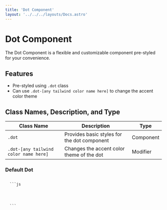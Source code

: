 ```yaml
---
title: 'Dot Component'
layout: '../../../layouts/Docs.astro'
---
```



# Dot Component

The Dot Component is a flexible and customizable component pre-styled for your convenience.

## Features

- Pre-styled using `.dot` class
- Can use `.dot-[any tailwind color name here]` to change the accent color theme

## Class Names, Description, and Type

| Class Name                            | Description                                 | Type      |
| ------------------------------------- | ------------------------------------------- | --------- |
| `.dot`                                | Provides basic styles for the dot component | Component |
| `.dot-[any tailwind color name here]` | Changes the accent color theme of the dot   | Modifier  |

### Default Dot

<Preview client:load>
  <span class='dot dot-green'></span>
  <span class='dot dot-yellow'></span>
  <span class='dot dot-red'></span>
  <span class='dot '></span>
</Preview>
<Code>
  ```js
  <span class='dot dot-green'></span>
  <span class='dot dot-yellow'></span>
  <span class='dot dot-red'></span>
  <span class='dot '></span>
  ```
</Code>
